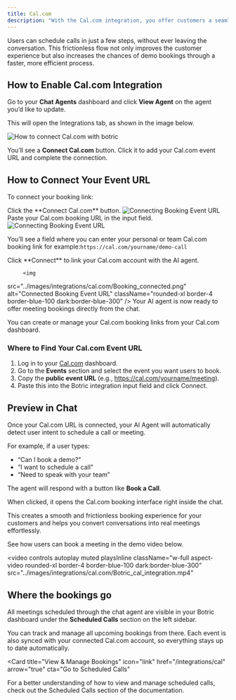 ```yaml
---
title: Cal.com
description: "With the Cal.com integration, you offer customers a seamless experience to book demos or meetings directly from the chat."
---
```


Users can schedule calls in just a few steps, without ever leaving the conversation. This frictionless flow not only improves the customer experience but also increases the chances of demo bookings through a faster, more efficient process.

## How to Enable Cal.com Integration

Go to your **Chat Agents** dashboard and click **View Agent** on the agent you’d like to update.

This will open the Integrations tab, as shown in the image below.

<img 
  src="../images/integrations/cal.com/connect.png" 
  alt="How to connect Cal.com with botric" 
  className="rounded-xl border-4 border-blue-100 dark:border-blue-300"
/>

You’ll see a **Connect Cal.com** button. Click it to add your Cal.com event URL and complete the connection.

## How to Connect Your Event URL

To connect your booking link:

<Steps>
  <Step title="First Step:">
   Click the **Connect Cal.com** button.
   <img 
  src="../images/integrations/cal.com/event_url.png" 
  alt="Connecting Booking Event URL" 
  className="rounded-xl border-4 border-blue-100 dark:border-blue-300"
/>
  </Step>
  <Step title="Second Step:">
   Paste your Cal.com booking URL in the input field.
      <img 
  src="../images/integrations/cal.com/Connecting_URL.png" 
  alt="Connecting Booking Event URL" 
  className="rounded-xl border-4 border-blue-100 dark:border-blue-300"
/>

You’ll see a field where you can enter your personal or team Cal.com booking link for example:`https://cal.com/yourname/demo-call`

  </Step>
  <Step title="Third Step:">
   Click **Connect** to link your Cal.com account with the AI agent.

         <img 
  src="../images/integrations/cal.com/Booking_connected.png" 
  alt="Connected Booking Event URL" 
  className="rounded-xl border-4 border-blue-100 dark:border-blue-300"
/>
Your AI agent is now ready to offer meeting bookings directly from the chat.

<Tip> You can create or manage your Cal.com booking links from your Cal.com dashboard.</Tip>
  </Step>
</Steps>

### Where to Find Your Cal.com Event URL

1. Log in to your [Cal.com](https://cal.com) dashboard.
2. Go to the **Events** section and select the event you want users to book.
3. Copy the **public event URL** (e.g., https://cal.com/yourname/meeting).
4. Paste this into the Botric integration input field and click Connect.

## Preview in Chat

Once your Cal.com URL is connected, your AI Agent will automatically detect user intent to schedule a call or meeting.

For example, if a user types:

* “Can I book a demo?”
* “I want to schedule a call”
* “Need to speak with your team”

The agent will respond with a button like **Book a Call**.

When clicked, it opens the Cal.com booking interface right inside the chat.

This creates a smooth and frictionless booking experience for your customers and helps you convert conversations into real meetings effortlessly.

See how users can book a meeting in the demo video below.

<video
  controls
  autoplay
  muted
  playsInline
  className="w-full aspect-video rounded-xl border-4 border-blue-100 dark:border-blue-300"
  src="../images/integrations/cal.com/Botric_cal_integration.mp4"
></video>


## Where the bookings go

All meetings scheduled through the chat agent are visible in your Botric dashboard under the **Scheduled Calls** section on the left sidebar.

You can track and manage all upcoming bookings from there. Each event is also synced with your connected Cal.com account, so everything stays up to date automatically.

<Card
  title="View & Manage Bookings"
  icon="link"
  href="/integrations/cal"
  arrow="true"
  cta="Go to Scheduled Calls"
>
For a better understanding of how to view and manage scheduled calls, check out the Scheduled Calls section of the documentation.
</Card>